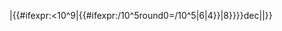 <includeonly>{{rnd/c{{#ifexpr:{{{1}}}<10^5|{{#ifexpr:{{{1}}}<0.0001|2|4}}|{{#ifexpr:{{{1}}}<10^9|{{#ifexpr:{{{1}}}/10^5round0={{{1}}}/10^5|6|4}}|8}}}}dec{{{3}}}|{{{1}}}|{{{2}}}}}</includeonly><noinclude>{{doc}}</noinclude>